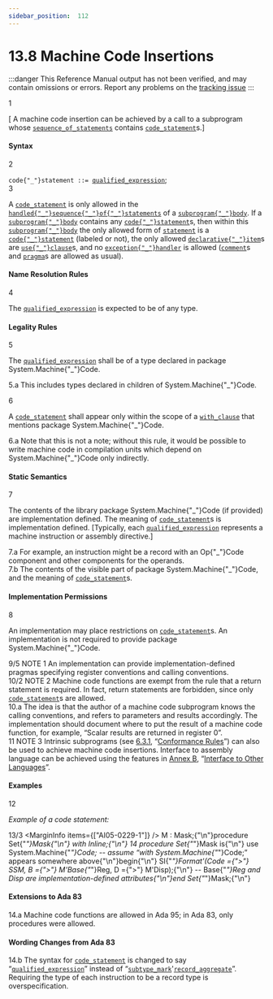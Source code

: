 ```yaml
---
sidebar_position:  112
---
```


# 13.8 Machine Code Insertions

:::danger
This Reference Manual output has not been verified,
and may contain omissions or errors.
Report any problems on the [tracking issue](https://github.com/ada-lang-io/ada-lang-io/issues/20)
:::


<MarginText>1</MarginText>
<p>[ A machine code insertion can be achieved by a call to a subprogram whose <code><a href="/docs/arm/AA-5/AA-5.1#S0166">sequence_of_statements</a></code> contains <code><a href="/docs/arm/AA-13/AA-13.8#S0357">code_statement</a></code>s.] <br /></p>


#### Syntax

<MarginText>2</MarginText>

<CodeBlock>
<code>code{"_"}statement</code><a id="S0357"></a><code> ::= </code><code><a href="/docs/arm/AA-4/AA-4.7#S0163">qualified_expression</a></code>;<br />

</CodeBlock>
<MarginText>3</MarginText>
<p class="Indented2">A <code><a href="/docs/arm/AA-13/AA-13.8#S0357">code_statement</a></code> is only allowed in the <code><a href="/docs/arm/AA-11/AA-11.2#S0304">handled{"_"}sequence{"_"}of{"_"}statements</a></code> of a <code><a href="/docs/arm/AA-6/AA-6.3#S0216">subprogram{"_"}body</a></code>. If a <code><a href="/docs/arm/AA-6/AA-6.3#S0216">subprogram{"_"}body</a></code> contains any <code><a href="/docs/arm/AA-13/AA-13.8#S0357">code{"_"}statement</a></code>s, then within this <code><a href="/docs/arm/AA-6/AA-6.3#S0216">subprogram{"_"}body</a></code> the only allowed form of <code><a href="/docs/arm/AA-5/AA-5.1#S0167">statement</a></code> is a <code><a href="/docs/arm/AA-13/AA-13.8#S0357">code{"_"}statement</a></code> (labeled or not), the only allowed <code><a href="/docs/arm/AA-3/AA-3.11#S0087">declarative{"_"}item</a></code>s are <code><a href="/docs/arm/AA-8/AA-8.4#S0235">use{"_"}clause</a></code>s, and no <code><a href="/docs/arm/AA-11/AA-11.2#S0305">exception{"_"}handler</a></code> is allowed (<code><a href="/docs/arm/AA-2/AA-2.7#S0018">comment</a></code>s and <code><a href="/docs/arm/AA-2/AA-2.8#S0019">pragma</a></code>s are allowed as usual). <br /></p>


#### Name Resolution Rules

<MarginText>4</MarginText>
<p>The <code><a href="/docs/arm/AA-4/AA-4.7#S0163">qualified_expression</a></code> is expected to be of any type. <br /></p>


#### Legality Rules

<MarginText>5</MarginText>
<p>The <code><a href="/docs/arm/AA-4/AA-4.7#S0163">qualified_expression</a></code> shall be of a type declared in package System.Machine{"_"}Code. <br /></p>

<AnnotatedOnly>
<MarginText>5.a</MarginText>
<Admonition type="aarm" aarm="ramification">
<strong></strong>This includes types declared in children of System.Machine{"_"}Code. <br />
</Admonition>
</AnnotatedOnly>

<MarginText>6</MarginText>
<p>A <code><a href="/docs/arm/AA-13/AA-13.8#S0357">code_statement</a></code> shall appear only within the scope of a <code><a href="/docs/arm/AA-10/AA-10.1#S0294">with_clause</a></code> that mentions package System.Machine{"_"}Code. <br /></p>

<AnnotatedOnly>
<MarginText>6.a</MarginText>
<Admonition type="aarm" aarm="ramification">
<strong></strong>Note that this is not a note; without this rule, it would be possible to write machine code in compilation units which depend on System.Machine{"_"}Code only indirectly. <br />
</Admonition>
</AnnotatedOnly>


#### Static Semantics

<MarginText>7</MarginText>
<p>The contents of the library package System.Machine{"_"}Code (if provided) are implementation defined. The meaning of <code><a href="/docs/arm/AA-13/AA-13.8#S0357">code_statement</a></code>s is implementation defined. [Typically, each <code><a href="/docs/arm/AA-4/AA-4.7#S0163">qualified_expression</a></code> represents a machine instruction or assembly directive.] <br /></p>

<AnnotatedOnly>
<MarginText>7.a</MarginText>
<Admonition type="aarm" aarm="discussion">
<strong></strong>For example, an instruction might be a record with an Op{"_"}Code component and other components for the operands. <br />
</Admonition>
</AnnotatedOnly>

<AnnotatedOnly>
<MarginText>7.b</MarginText>
<Admonition type="aarm" aarm="implementation-defined">
<strong></strong>The contents of the visible part of package System.Machine{"_"}Code, and the meaning of <code><a href="/docs/arm/AA-13/AA-13.8#S0357">code_statement</a></code>s.<br />
</Admonition>
</AnnotatedOnly>


#### Implementation Permissions

<MarginText>8</MarginText>
<p>An implementation may place restrictions on <code><a href="/docs/arm/AA-13/AA-13.8#S0357">code_statement</a></code>s. An implementation is not required to provide package System.Machine{"_"}Code. <br /></p>

<AnnotatedOnly>
<MarginText>9/5</MarginText>
<MarginInfo items={["AI12-0440-1"]} />
<Admonition type="aarm" aarm="note">
NOTE 1   An implementation can provide implementation-defined pragmas specifying register conventions and calling conventions.<br />
</Admonition>
</AnnotatedOnly>

<AnnotatedOnly>
<MarginText>10/2</MarginText>
<MarginInfo items={["AI95-00318-02"]} />
<Admonition type="aarm" aarm="note">
NOTE 2   Machine code functions are exempt from the rule that a return statement is required. In fact, return statements are forbidden, since only <code><a href="/docs/arm/AA-13/AA-13.8#S0357">code_statement</a></code>s are allowed. <br />
</Admonition>
</AnnotatedOnly>

<AnnotatedOnly>
<MarginText>10.a</MarginText>
<Admonition type="aarm" aarm="discussion">
<strong></strong>The idea is that the author of a machine code subprogram knows the calling conventions, and refers to parameters and results accordingly. The implementation should document where to put the result of a machine code function, for example, &ldquo;Scalar results are returned in register 0&rdquo;. <br />
</Admonition>
</AnnotatedOnly>

<AnnotatedOnly>
<MarginText>11</MarginText>
<Admonition type="aarm" aarm="note">
NOTE 3   Intrinsic subprograms (see <a href="/docs/arm/AA-6/AA-6.3#Subclause_6.3.1">6.3.1</a>, &ldquo;<a href="/docs/arm/AA-6/AA-6.3#Subclause_6.3.1">Conformance Rules</a>&rdquo;) can also be used to achieve machine code insertions. Interface to assembly language can be achieved using the features in <a href="/docs/arm/AA-B/">Annex B</a>, &ldquo;<a href="/docs/arm/AA-B/">Interface to Other Languages</a>&rdquo;. <br />
</Admonition>
</AnnotatedOnly>


#### Examples

<MarginText>12</MarginText>
<p><em>Example of a code statement:</em> <br /></p>

<MarginText>13/3</MarginText>
<MarginInfo items={["AI05-0229-1"]} />
<CodeBlock language="ada">
M : Mask;{"\n"}procedure Set{"_"}Mask{"\n"}  with Inline;{"\n"}
<MarginText>14</MarginText>
procedure Set{"_"}Mask is{"\n"}  use System.Machine{"_"}Code; -- assume &ldquo;with System.Machine{"_"}Code;&rdquo; appears somewhere above{"\n"}begin{"\n"}  SI{"_"}Format'(Code ={">"} SSM, B ={">"} M'Base{"_"}Reg, D ={">"} M'Disp);{"\n"}  --  Base{"_"}Reg and Disp are implementation-defined attributes{"\n"}end Set{"_"}Mask;{"\n"}

</CodeBlock>
<AnnotatedOnly>

#### Extensions to Ada 83

</AnnotatedOnly>
<AnnotatedOnly>
<MarginText>14.a</MarginText>
<Admonition type="aarm" aarm="note">
Machine code functions are allowed in Ada 95; in Ada 83, only procedures were allowed. <br />
</Admonition>
</AnnotatedOnly>

<AnnotatedOnly>

#### Wording Changes from Ada 83

</AnnotatedOnly>
<AnnotatedOnly>
<MarginText>14.b</MarginText>
<Admonition type="aarm" aarm="note">
The syntax for <code><a href="/docs/arm/AA-13/AA-13.8#S0357">code_statement</a></code> is changed to say &ldquo;<code><a href="/docs/arm/AA-4/AA-4.7#S0163">qualified_expression</a></code>&rdquo; instead of &ldquo;<code><a href="/docs/arm/AA-3/AA-3.2#S0028">subtype_mark</a></code>'<code><a href="/docs/arm/AA-4/AA-4.3#S0107">record_aggregate</a></code>&rdquo;. Requiring the type of each instruction to be a record type is overspecification. <br />
</Admonition>
</AnnotatedOnly>

